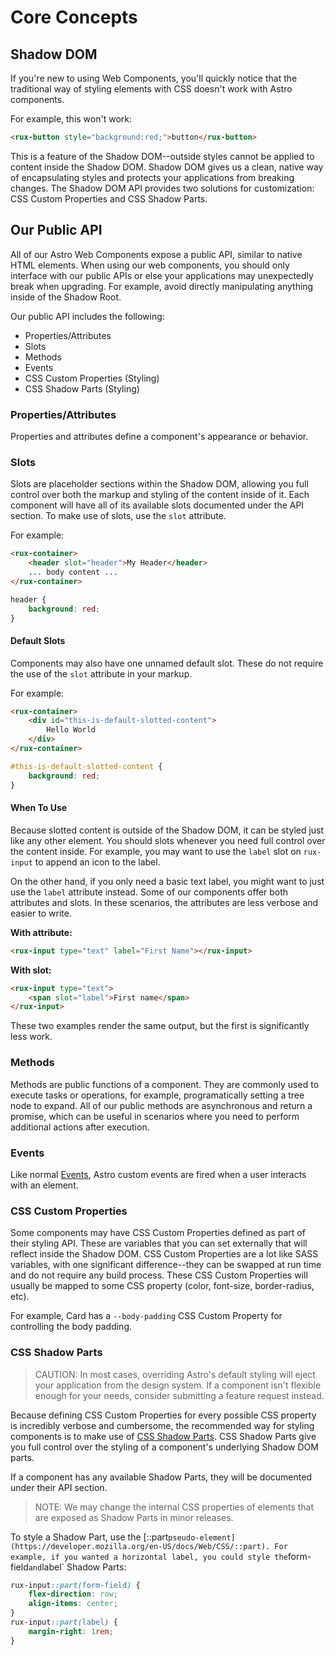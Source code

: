 
<Meta title="Astro UXDS/Core Concepts" />

# Core Concepts

## Shadow DOM

If you're new to using Web Components, you'll quickly notice that the traditional way of styling elements with CSS doesn't work with Astro components.

For example, this won't work:

```html
<rux-button style="background:red;">button</rux-button>
```

This is a feature of the Shadow DOM--outside styles cannot be applied to content inside the Shadow DOM. Shadow DOM gives us a clean, native way
of encapsulating styles and protects your applications from breaking changes. The Shadow DOM API provides two solutions
for customization: CSS Custom Properties and CSS Shadow Parts.

## Our Public API

All of our Astro Web Components expose a public API, similar to native HTML elements. When using our web components,
you should only interface with our public APIs or else your applications may unexpectedly break when upgrading. For example,
avoid directly manipulating anything inside of the Shadow Root.

Our public API includes the following:

* Properties/Attributes
* Slots
* Methods
* Events
* CSS Custom Properties (Styling)
* CSS Shadow Parts (Styling)

### Properties/Attributes

Properties and attributes define a component's appearance or behavior.

### Slots

Slots are placeholder sections within the Shadow DOM, allowing you full control over both the markup and styling of the content inside of it.
Each component will have all of its available slots documented under the API section. To make use of slots, use the `slot` attribute.

For example:

```html
<rux-container>
    <header slot="header">My Header</header>
    ... body content ...
</rux-container>
```

```css
header {
    background: red;
}
```

#### Default Slots

Components may also have one unnamed default slot. These do not require the use of the `slot` attribute in your markup.

For example:

```html
<rux-container>
    <div id="this-is-default-slotted-content">
        Hello World
    </div>
</rux-container>
```

```css
#this-is-default-slotted-content {
    background: red;
}
```

#### When To Use

Because slotted content is outside of the Shadow DOM, it can be styled just like any other element. You should slots
whenever you need full control over the content inside. For example, you may want to use the `label` slot on `rux-input`
to append an icon to the label.

On the other hand, if you only need a basic text label, you might want to just use the `label` attribute instead.
Some of our components offer both attributes and slots. In these scenarios, the attributes are less verbose and easier
to write.

**With attribute:**

```html
<rux-input type="text" label="First Name"></rux-input>
```

**With slot:**

```html
<rux-input type="text">
    <span slot="label">First name</span>
</rux-input>
```

These two examples render the same output, but the first is significantly less work.

### Methods

Methods are public functions of a component. They are commonly used to execute tasks or operations, for example, programatically setting a tree node to expand. All of our public methods are asynchronous and return a promise, which can be useful in scenarios where you need to perform additional actions after execution.

### Events

Like normal [Events](https://developer.mozilla.org/en-US/docs/Learn/JavaScript/Building_blocks/Events), Astro custom events are fired when a user interacts with an element.

### CSS Custom Properties

Some components may have CSS Custom Properties defined as part of their styling API. These are variables that you can set externally that will reflect inside the Shadow DOM.
CSS Custom Properties are a lot like SASS variables, with one significant difference--they can be swapped at run time and do not require any build process.
These CSS Custom Properties will usually be mapped to some CSS property (color, font-size, border-radius, etc).

For example, Card has a `--body-padding` CSS Custom Property for controlling the body padding.

### CSS Shadow Parts

> CAUTION: In most cases, overriding Astro's default styling will eject your application from the design system. If a component isn't flexible enough for your needs, consider submitting a feature request instead.

Because defining CSS Custom Properties for every possible CSS property is incredibly verbose and cumbersome, the recommended way for styling components is
to make use of [CSS Shadow Parts](https://css-tricks.com/styling-in-the-shadow-dom-with-css-shadow-parts/). CSS Shadow Parts give you full control over
the styling of a component's underlying Shadow DOM parts.

If a component has any available Shadow Parts, they will be documented under their API section.

> NOTE: We may change the internal CSS properties of elements that are exposed as Shadow Parts in minor releases.

To style a Shadow Part, use the \[::part`pseudo-element](https://developer.mozilla.org/en-US/docs/Web/CSS/::part).
For example, if you wanted a horizontal label, you could style the`form-field`and`label\` Shadow Parts:

```css
rux-input::part(form-field) {
    flex-direction: row;
    align-items: center;
}
rux-input::part(label) {
    margin-right: 1rem;
}
```
